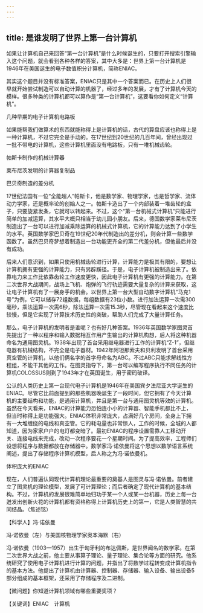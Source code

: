 ```yaml
---
---
---
```

title: 是谁发明了世界上第一台计算机
---




如果让计算机自己来回答“第一台计算机”是什么时候诞生的，只要打开搜索引擎输入这个问题，就会看到各种各样的答案，其中大多是：世界上第一台计算机是1946年在美国诞生的电子数值积分计算机，简称ENIAC。

其实这个题目并没有标准答案，ENIAC只是其中一个答案而已。在历史上人们很早就开始尝试制造可以自动计算的机器了，经过多年的发展，才有了计算机今天的模样。很多种类的计算机都可以算作是“第一台计算机”，这要看你如何定义“计算机”。

几种早期的电子计算机电路板



如果能帮我们做算术的东西就能称得上是计算机的话，古代的算盘应该也称得上是一种计算机，不过它完全是手动的。在17世纪到20世纪的几百年间，曾经出现过一批不带电的计算机，这些计算机里面没有电路板，只有一堆机械齿轮。

帕斯卡制作的机械计算器



莱布尼茨发明的计算器复制品



巴贝奇制造的差分机



17世纪法国有一位“全能超人”帕斯卡，他是数学家、物理学家，也是哲学家、流体动力学家，还是概率论的创始人之一。帕斯卡造出了一个内部装着一堆齿轮的盒子，只要旋紧发条，它就可以转起来。不过，这个“第一台机械式计算机”只能进行简单的加减运算，其水平大概只相当于幼儿园小朋友。后来，德国数学家莱布尼茨制造出了一台可以进行加减乘除运算的机械式计算机，它的计算能力达到了小学生的水平。英国数学家巴贝奇在19世纪20年代制造出的差分机，则会计算一些数学函数了。虽然巴贝奇梦想着制造出一台功能更齐全的第二代差分机，但他最后并没有成功。

后来人们意识到，如果只使用机械齿轮进行计算，计算能力是极其有限的，要想让计算机拥有更强的计算能力，只有另辟蹊径。于是，电子计算机被制造出来了。依靠电力来工作比依靠齿轮工作速度更快，因此电子计算机有更强的计算能力。在第二次世界大战期间，战场上飞机、炮弹的飞行轨迹需要大量复杂的计算来获取，这让电子计算机有了一展身手的机会。以世界上第一台大型自动数字计算机“马克1号”为例，它可以储存72组数据，每组数据有23位小数。进行加法运算一次需300毫秒，乘法运算一次需6秒，除法运算一次需15.3秒，尽管现在看起来这个速度比较慢，但是它实现了计算技术历史性的突破，帮助人们完成了大量计算任务。

那么，电子计算机的发明者是谁呢？也有好几种答案。1936年英国数学家图灵首先提出了一种以程序和输入数据相互作用产生输出的计算机构想，后人将这种机器命名为通用图灵机。1938年出现了首台采用继电器进行工作的计算机“Z-1”，但继电器有机械结构，不完全是电子器材。1942年阿坦那索夫和贝利发明了首台采用真空管的计算机，以他们俩名字的首字母命名为ABC。不过ABC只能求解线性方程组，不能干其他的工作。在图灵指导下，第一台可以编写程序执行不同任务的计算机COLOSSUS则到了1943年才在英国诞生，用于密码破译。

公认的人类历史上第一台现代电子计算机是1946年在美国宾夕法尼亚大学诞生的ENIAC。尽管它比前面提到的那些机器晚诞生了一段时间，但它拥有了今天计算机的主要结构和功能，是通用计算机，并且是第一台与通用图灵机等效的计算机。虽然在今天看来，ENIAC的计算能力恐怕连小小的计算器、智能手机都比不上，但当时称得上是功能强大。ENIAC体积非常庞大，占满好几个房间，全身上下拥有一大堆缠绕的电线和真空管。它的耗电量也非常惊人，工作的时候，全城的人都知道，因为家家户户的电灯都变暗了。最初ENIAC的程序设置需靠人工移动开关、连接电线来完成，改动一次程序要花一个星期时间。为了提高效率，工程师们设想将程序与数据都放在存储器中。数学家冯·诺依曼将这个思想以数学语言系统阐述，提出了存储程序计算机模型，后人称之为冯·诺依曼机。

体积庞大的ENIAC



现在，人们普遍认同现代计算机理论最重要的奠基人是图灵与冯·诺依曼。前者建立了图灵机的理论模型，发展了可计算理论；而后者确定了现代计算机的基本结构。不过，计算机的发展很难简单地归功于某一个人或某一台机器，历史上每一台迸发出创新火花的计算机都有资格称得上计算机历史上的第一，它是人类智慧的共同结晶。（焦述铭）





【科学人】冯·诺依曼

冯·诺依曼（左）与美国核物理学家奥本海默（右）



冯·诺依曼（1903—1957）出生于匈牙利的布达佩斯，是世界闻名的数学家。在第二次世界大战之前，他主要从事算子理论、量子理论、集合论等方面的研究。他系统研究了使用电子计算机进行计算的问题，并指出了将数学过程转变成计算机指令的基本方法。他提出了计算机由计算器、控制器、存储器、输入设备、输出设备5部分组成的基本框架，还采用了存储程序及二进制。

【微问题】你知道计算机领域有哪些重要奖项？

【关键词】ENIAC　计算机